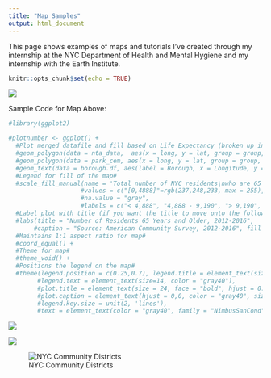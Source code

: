 ```yaml
---
title: "Map Samples"
output: html_document
---
```


This page shows examples of maps and tutorials I've created through my internship at the NYC Department of Health and Mental Hygiene and my internship with the Earth Institute. 

```r
knitr::opts_chunk$set(echo = TRUE)
```

![](/Users/stellakeck/Documents/Skeck_Website/Github/Older_Adults_FINAL.png)

Sample Code for Map Above:
```r
#library(ggplot2)

#plotnumber <- ggplot() +
  #Plot merged datafile and fill based on Life Expectancy (broken up into 4 groups)#
  #geom_polygon(data = nta_data,  aes(x = long, y = lat, group = group, fill = Number.nat.int_copy), color = "gray40", size = 0.2) + 
  #geom_polygon(data = park_cem, aes(x = long, y = lat, group = group, fill = "open space"), color = "gray40", size = 0.2) +
  #geom_text(data = borough.df, aes(label = Borough, x = Longitude, y = Latitude), size = 9, color = "black", angle = borough.df$ang) +
  #Legend for fill of the map#
  #scale_fill_manual(name = 'Total number of NYC residents\nwho are 65 years and older', 
                    #values = c("[0,4888]"=rgb(237,248,233, max = 255), "(4888,9190]"=rgb(186,228,179, max = 255), "(9190,25375]"=rgb(116,196,118, max = 255), "park-cemetery|Airport"="gray"), 
                    #na.value = "gray",
                    #labels = c("< 4,888", "4,888 - 9,190", "> 9,190", "Non-residential")) + 
  #Label plot with title (if you want the title to move onto the following line, use \n)#
  #labs(title = "Number of Residents 65 Years and Older, 2012-2016", 
       #caption = "Source: American Community Survey, 2012-2016", fill = NULL) + 
  #Maintains 1:1 aspect ratio for map#
  #coord_equal() + 
  #Theme for map#
  #theme_void() + 
  #Positions the legend on the map#
  #theme(legend.position = c(0.25,0.7), legend.title = element_text(size=16, face="bold", color = "gray40"),
        #legend.text = element_text(size=14, color = "gray40"),
        #plot.title = element_text(size = 24, face = "bold", hjust = 0.5, color = "gray40"),
        #plot.caption = element_text(hjust = 0,0, color = "gray40", size = 12),
        #legend.key.size = unit(2, 'lines'),
        #text = element_text(color = "gray40", family = "NimbusSanCond")) 
```

![](/Users/stellakeck/Documents/Skeck_Website/Github/Harlem_Assault_Hosp.png)

![](/Users/stellakeck/Documents/Skeck_Website/Github/Lead Testing Map.png)

![NYC Community Districts](/Users/stellakeck/Documents/Skeck_Website/Github/CD_Streets_new.png)

